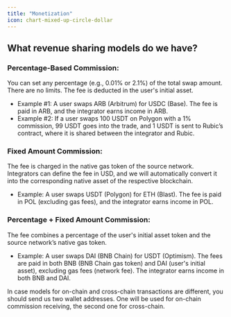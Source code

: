 ```yaml
---
title: "Monetization"
icon: chart-mixed-up-circle-dollar
---
```


## **What revenue sharing models do we have?**

### **Percentage-Based Commission:**

You can set any percentage (e.g., 0.01% or 2.1%) of the total swap amount. There are no limits. The fee is deducted in the user's initial asset.

- Example #1: A user swaps ARB (Arbitrum) for USDC (Base). The fee is paid in ARB, and the integrator earns income in ARB.
- Example #2: If a user swaps 100 USDT on Polygon with a 1% commission, 99 USDT goes into the trade, and 1 USDT is sent to Rubic’s contract, where it is shared between the integrator and Rubic.

### **Fixed Amount Commission:**

The fee is charged in the native gas token of the source network. Integrators can define the fee in USD, and we will automatically convert it into the corresponding native asset of the respective blockchain.

- Example: A user swaps USDT (Polygon) for ETH (Blast). The fee is paid in POL (excluding gas fees), and the integrator earns income in POL.

### **Percentage + Fixed Amount Commission:**

The fee combines a percentage of the user's initial asset token and the source network’s native gas token.

- Example: A user swaps DAI (BNB Chain) for USDT (Optimism). The fees are paid in both BNB (BNB Chain gas token) and DAI (user's initial asset), excluding gas fees (network fee). The integrator earns income in both BNB and DAI.

<Tip>
  In case models for on-chain and cross-chain transactions are different, you should send us two wallet addresses. One will be used for on-chain commission receiving, the second one for cross-chain.
</Tip>